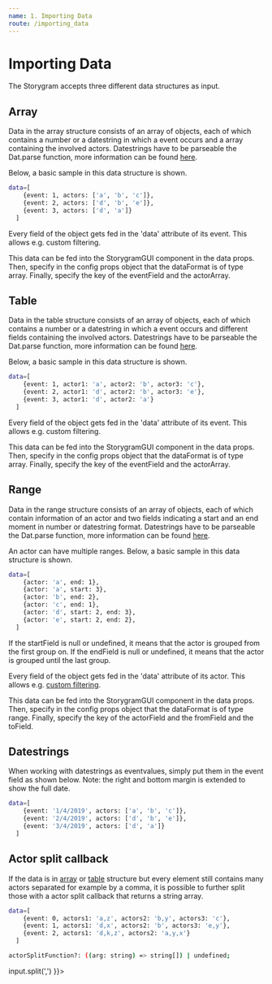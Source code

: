 ```yaml
---
name: 1. Importing Data
route: /importing_data
---
```


# Importing Data

The Storygram accepts three different data structures as input.

## Array

Data in the array structure consists of an array of objects, each of which contains a number or a datestring in which a event occurs and a array containing the involved actors. Datestrings have to be parseable the Dat.parse function, more information can be found [here](https://developer.mozilla.org/de/docs/Web/JavaScript/Reference/Global_Objects/Date/parse).

Below, a basic sample in this data structure is shown. 

```sh
data=[
    {event: 1, actors: ['a', 'b', 'c']},
    {event: 2, actors: ['d', 'b', 'e']},
    {event: 3, actors: ['d', 'a']}
  ]
```

Every field of the object gets fed in the 'data' attribute of its event. This allows e.g. custom filtering.

This data can be fed into the StorygramGUI component in the data props. Then, specify in the config props object that the dataFormat is of type array. Finally, specify the key of the eventField and the actorArray.

<Playground>
  <StorygramGUI data={[
    {event: 1, actors: ['a', 'b', 'c']},
    {event: 2, actors: ['d', 'b', 'e']},
    {event: 3, actors: ['d', 'a']}
  ]}
  config={ {
    dataFormat: 'array',
    eventField: 'event',
    actorArrayField: 'actors',
  }}></StorygramGUI>
</Playground>

## Table

Data in the table structure consists of an array of objects, each of which contains a number or a datestring in which a event occurs and different fields containing the involved actors. Datestrings have to be parseable the Dat.parse function, more information can be found [here](https://developer.mozilla.org/de/docs/Web/JavaScript/Reference/Global_Objects/Date/parse).

Below, a basic sample in this data structure is shown. 

```sh
data=[
    {event: 1, actor1: 'a', actor2: 'b', actor3: 'c'},
    {event: 2, actor1: 'd', actor2: 'b', actor3: 'e'},
    {event: 3, actor1: 'd', actor2: 'a'}
  ]
```

Every field of the object gets fed in the 'data' attribute of its event. This allows e.g. custom filtering.

This data can be fed into the StorygramGUI component in the data props. Then, specify in the config props object that the dataFormat is of type array. Finally, specify the key of the eventField and the actorArray.

<Playground>
  <StorygramGUI data={[
    {event: 1, actor1: 'a', actor2: 'b', actor3: 'c'},
    {event: 2, actor1: 'd', actor2: 'b', actor3: 'e'},
    {event: 3, actor1: 'd', actor2: 'a'}
  ]}
  config={ {
    dataFormat: 'table',
    eventField: 'event',
    actorFields: ['actor1', 'actor2', 'actor3'],
  }}></StorygramGUI>
</Playground>

## Range

Data in the range structure consists of an array of objects, each of which contain information of an actor and two fields indicating a start and an end moment in number or datestring format. Datestrings have to be parseable the Dat.parse function, more information can be found [here](https://developer.mozilla.org/de/docs/Web/JavaScript/Reference/Global_Objects/Date/parse).

An actor can have multiple ranges. 
Below, a basic sample in this data structure is shown. 

```sh
data=[
    {actor: 'a', end: 1},
    {actor: 'a', start: 3},
    {actor: 'b', end: 2},
    {actor: 'c', end: 1},
    {actor: 'd', start: 2, end: 3},
    {actor: 'e', start: 2, end: 2},
  ]
```

If the startField is null or undefined, it means that the actor is grouped from the first group on. If the endField is null or undefined, it means that the actor is grouped until the last group.

Every field of the object gets fed in the 'data' attribute of its actor. This allows e.g. [custom filtering](/filtering#custom-actor-filter).

This data can be fed into the StorygramGUI component in the data props. Then, specify in the config props object that the dataFormat is of type range. Finally, specify the key of the actorField and the fromField and the toField.

<Playground>
  <StorygramGUI data={[
    {actor: 'a', end: 1},
    {actor: 'a', start: 3},
    {actor: 'b', end: 2},
    {actor: 'c', end: 1},
    {actor: 'd', start: 2, end: 3},
    {actor: 'e', start: 2, end: 2},
  ]}
  config={ {
    dataFormat: 'ranges',
    actorField: 'actor',
    startField: 'start',
    endField: 'end'
  }}></StorygramGUI>
</Playground>

## Datestrings

When working with datestrings as eventvalues, simply put them in the event field as shown below. Note: the right and bottom margin is extended to show the full date.

```sh
data=[
    {event: '1/4/2019', actors: ['a', 'b', 'c']},
    {event: '2/4/2019', actors: ['d', 'b', 'e']},
    {event: '3/4/2019', actors: ['d', 'a']}
  ]
```

<Playground>
  <StorygramGUI data={[
    {event: '1/4/2019', actors: ['a', 'b', 'c']},
    {event: '2/4/2019', actors: ['d', 'b', 'e']},
    {event: '3/4/2019', actors: ['d', 'a']}
  ]}
  config={ {
    dataFormat: 'array',
    eventField: 'event',
    actorArrayField: 'actors',
    marginRight: 80,
    marginBottom: 70,
  }}></StorygramGUI>
</Playground>

## Actor split callback

If the data is in [array](/importing_data#array) or [table](/importing_data#table) structure but every element still contains many actors separated for example by a comma, it is possible to further split those with a actor split callback that returns a string array. 

```sh
data=[
    {event: 0, actors1: 'a,z', actors2: 'b,y', actors3: 'c'},
    {event: 1, actors1: 'd,x', actors2: 'b', actors3: 'e,y'},
    {event: 2, actors1: 'd,k,z', actors2: 'a,y,x'}
  ]
```

```sh
actorSplitFunction?: ((arg: string) => string[]) | undefined;
```

<Playground>
  <StorygramGUI data={[
    {event: 0, actors1: 'a,z', actors2: 'b,y', actors3: 'c'},
    {event: 1, actors1: 'd,x', actors2: 'b', actors3: 'e,y'},
    {event: 2, actors1: 'd,k,z', actors2: 'a,y,x'}
  ]}
  config={ {
    dataFormat: 'table',
    eventField: 'event',
    actorFields: ['actors1', 'actors2', 'actors3'],
    actorSplitFunction: (input) => input.split(',')
  }}></StorygramGUI>
</Playground>
